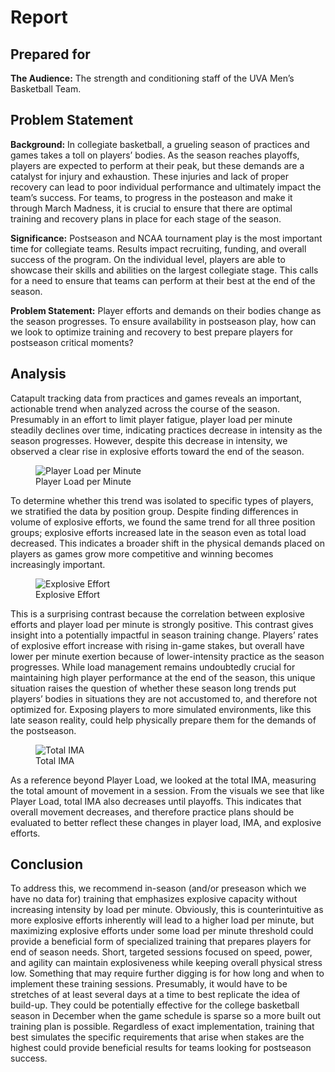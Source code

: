 # Report {.unnumbered}

## Prepared for {.unnumbered}

**The Audience:** The strength and conditioning staff of the UVA Men's Basketball Team.

## Problem Statement
**Background:** In collegiate basketball, a grueling season of practices and games takes a toll on players' bodies. As the season reaches playoffs, players are expected to perform at their peak, but these demands are a catalyst for injury and exhaustion. These injuries and lack of proper recovery can lead to poor individual performance and ultimately impact the team's success. For teams, to progress in the posteason and make it through March Madness, it is crucial to ensure that there are optimal training and recovery plans in place for each stage of the season.

**Significance:** Postseason and NCAA tournament play is the most important time for collegiate teams. Results impact recruiting, funding, and overall success of the program. On the individual level, players are able to showcase their skills and abilities on the largest collegiate stage. This calls for a need to ensure that teams can perform at their best at the end of the season.

**Problem Statement:** Player efforts and demands on their bodies change as the season progresses. To ensure availability in postseason play, how can we look to optimize training and recovery to best prepare players for postseason critical moments?

## Analysis

Catapult tracking data from practices and games reveals an important, actionable trend when analyzed across the course of the season. Presumably in an effort to limit player fatigue, player load per minute steadily declines over time, indicating practices decrease in intensity as the season progresses. However, despite this decrease in intensity, we observed a clear rise in explosive efforts toward the end of the season.

![Player Load per Minute](player_load_per_minute.png)

To determine whether this trend was isolated to specific types of players, we stratified the data by position group. Despite finding differences in volume of explosive efforts, we found the same trend for all three position groups; explosive efforts increased late in the season even as total load decreased. This indicates a broader shift in the physical demands placed on players as games grow more competitive and winning becomes increasingly important.

![Explosive Effort](effort.png)

This is a surprising contrast because the correlation between explosive efforts and player load per minute is strongly positive. This contrast gives insight into a potentially impactful in season training change.  Players' rates of explosive effort increase with rising in-game stakes, but overall have lower per minute exertion because of lower-intensity practice as the season progresses. While load management remains undoubtedly crucial for maintaining high player performance at the end of the season, this unique situation raises the question of whether these season long trends put players’ bodies in situations they are not accustomed to, and therefore not optimized for. Exposing players to more simulated environments, like this late season reality, could help physically prepare them for the demands of the postseason.

![Total IMA](ima.png)

As a reference beyond Player Load, we looked at the total IMA, measuring the total amount of movement in a session. From the visuals we see that like Player Load, total IMA also decreases until playoffs. This indicates that overall movement decreases, and therefore practice plans should be evaluated to better reflect these changes in player load, IMA, and explosive efforts.

## Conclusion

To address this, we recommend in-season (and/or preseason which we have no data for) training that emphasizes explosive capacity without increasing intensity by load per minute. Obviously, this is counterintuitive as more explosive efforts inherently will lead to a higher load per minute, but maximizing explosive efforts under some load per minute threshold could provide a beneficial form of specialized training that prepares players for end of season needs.  Short, targeted sessions focused on speed, power, and agility can maintain explosiveness while keeping overall physical stress low. 
Something that may require further digging is for how long and when to implement these training sessions. Presumably, it would have to be stretches of at least several days at a time to best replicate the idea of build-up. They could be potentially effective for the college basketball season in December when the game schedule is sparse so a more built out training plan is possible. Regardless of exact implementation, training that best simulates the specific requirements that arise when stakes are the highest could provide beneficial results for teams looking for postseason success.
